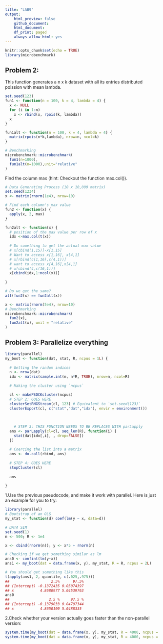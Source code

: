 ```yaml
---
title: "LAB9"
output: 
    html_preview: false
    github_document:
    html_document:
    df_print: paged
    always_allow_html: yes
---
```

```r
knitr::opts_chunk$set(echo = TRUE)
library(microbenchmark)
```

## Problem 2:
This function generates a n x k dataset with all its entries distributed poission with mean lambda.
```r
set.seed(123)
fun1 <- function(n = 100, k = 4, lambda = 4) {
  x <- NULL
  for (i in 1:n)
    x <- rbind(x, rpois(k, lambda))
  x
}

fun1alt <- function(n = 100, k = 4, lambda = 4) {
  matrix(rpois(n*k,lambda), nrow=n, ncol=k)
}

# Benchmarking
microbenchmark::microbenchmark(
  fun1(n=1000),
  fun1alt(n=1000),unit="relative"
)


```
Find the column max (hint: Checkout the function max.col()).
```r
# Data Generating Process (10 x 10,000 matrix)
set.seed(1234)
x <- matrix(rnorm(1e4), nrow=10)

# Find each column's max value
fun2 <- function(x) {
  apply(x, 2, max)
}

fun2alt <- function(x) {
  # position of the max value per row of x
  idx <-max.col(t(x))
  
  # Do something to get the actual max value
  # x[cbind(1,15)]-x[1,15]
  # Want to access x[1,16], x[4,1]
  # x[rbind(c(1,16),c(4,1))]
  # want to access x[4,16],x[4,1]
  # x[cbind(4,c(16,1))]
  x[cbind(idx,1:ncol(x))]
  
}

# Do we get the same?
all(fun2(x) == fun2alt(x))

x <- matrix(rnorm(5e4), nrow=10)
# Benchmarking
microbenchmark::microbenchmark(
  fun2(x),
  fun2alt(x), unit = "relative"
)
```
## Problem 3: Parallelize everything
```r
library(parallel)
my_boot <- function(dat, stat, R, ncpus = 1L) {
  
  # Getting the random indices
  n <- nrow(dat)
  idx <- matrix(sample.int(n, n*R, TRUE), nrow=n, ncol=R)
 
  # Making the cluster using `ncpus`

  cl <- makePSOCKcluster(ncpus)    
  # STEP 2: GOES HERE
  clusterSetRNGStream(cl, 123) # Equivalent to `set.seed(123)`
  clusterExport(cl, c("stat","dat","idx"), envir = environment())
                
                
          
    # STEP 3: THIS FUNCTION NEEDS TO BE REPLACES WITH parLapply
  ans <- parLapply(cl=cl, seq_len(R), function(i) {
    stat(dat[idx[,i], , drop=FALSE])
  })
  
  # Coercing the list into a matrix
  ans <- do.call(rbind, ans)
  
  # STEP 4: GOES HERE
  stopCluster(cl)
  
  ans
  
}

```


1.Use the previous pseudocode, and make it work with parallel. Here is just an example for you to try:
```r
library(parallel)
# Bootstrap of an OLS
my_stat <- function(d) coef(lm(y ~ x, data=d))

# DATA SIM
set.seed(1)
n <- 500; R <- 1e4

x <- cbind(rnorm(n)); y <- x*5 + rnorm(n)

# Checking if we get something similar as lm
ans0 <- confint(lm(y~x))
ans1 <- my_boot(dat = data.frame(x, y), my_stat, R = R, ncpus = 2L)

# You should get something like this
t(apply(ans1, 2, quantile, c(.025,.975)))
##                   2.5%      97.5%
## (Intercept) -0.1372435 0.05074397
## x            4.8680977 5.04539763
ans0
##                  2.5 %     97.5 %
## (Intercept) -0.1379033 0.04797344
## x            4.8650100 5.0488335
```

2.Check whether your version actually goes faster than the non-parallel version:
```r
system.time(my_boot(dat = data.frame(x, y), my_stat, R = 4000, ncpus = 1L))
system.time(my_boot(dat = data.frame(x, y), my_stat, R = 4000, ncpus = 2L))
```

